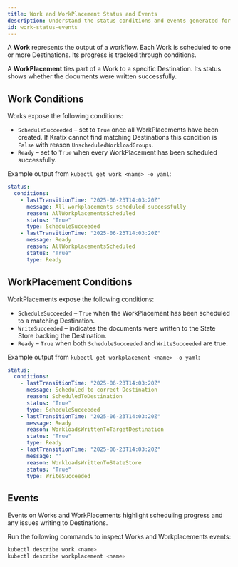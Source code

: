 ```yaml
---
title: Work and WorkPlacement Status and Events
description: Understand the status conditions and events generated for Work and WorkPlacement objects.
id: work-status-events
---
```


A **Work** represents the output of a workflow. Each Work is scheduled to one or more Destinations.
Its progress is tracked through conditions.

A **WorkPlacement** ties part of a Work to a specific Destination.
Its status shows whether the documents were written successfully.

## Work Conditions

Works expose the following conditions:

- `ScheduleSucceeded` – set to `True` once all WorkPlacements have been created. If Kratix cannot find matching Destinations this condition is `False` with reason `UnscheduledWorkloadGroups`.
- `Ready` – set to `True` when every WorkPlacement has been scheduled successfully.

Example output from `kubectl get work <name> -o yaml`:

```yaml
status:
  conditions:
    - lastTransitionTime: "2025-06-23T14:03:20Z"
      message: All workplacements scheduled successfully
      reason: AllWorkplacementsScheduled
      status: "True"
      type: ScheduleSucceeded
    - lastTransitionTime: "2025-06-23T14:03:20Z"
      message: Ready
      reason: AllWorkplacementsScheduled
      status: "True"
      type: Ready
```

## WorkPlacement Conditions

WorkPlacements expose the following conditions:

- `ScheduleSucceeded` – `True` when the WorkPlacement has been scheduled to a matching Destination.
- `WriteSucceeded` – indicates the documents were written to the State Store backing the Destination.
- `Ready` – `True` when both `ScheduleSucceeded` and `WriteSucceeded` are true.

Example output from `kubectl get workplacement <name> -o yaml`:

```yaml
status:
  conditions:
    - lastTransitionTime: "2025-06-23T14:03:20Z"
      message: Scheduled to correct Destination
      reason: ScheduledToDestination
      status: "True"
      type: ScheduleSucceeded
    - lastTransitionTime: "2025-06-23T14:03:20Z"
      message: Ready
      reason: WorkloadsWrittenToTargetDestination
      status: "True"
      type: Ready
    - lastTransitionTime: "2025-06-23T14:03:20Z"
      message: ""
      reason: WorkloadsWrittenToStateStore
      status: "True"
      type: WriteSucceeded
```

## Events

Events on Works and WorkPlacements highlight scheduling progress and any issues writing to Destinations.

Run the following commands to inspect Works and Workplacements events:

```bash
kubectl describe work <name>
kubectl describe workplacement <name>
```
